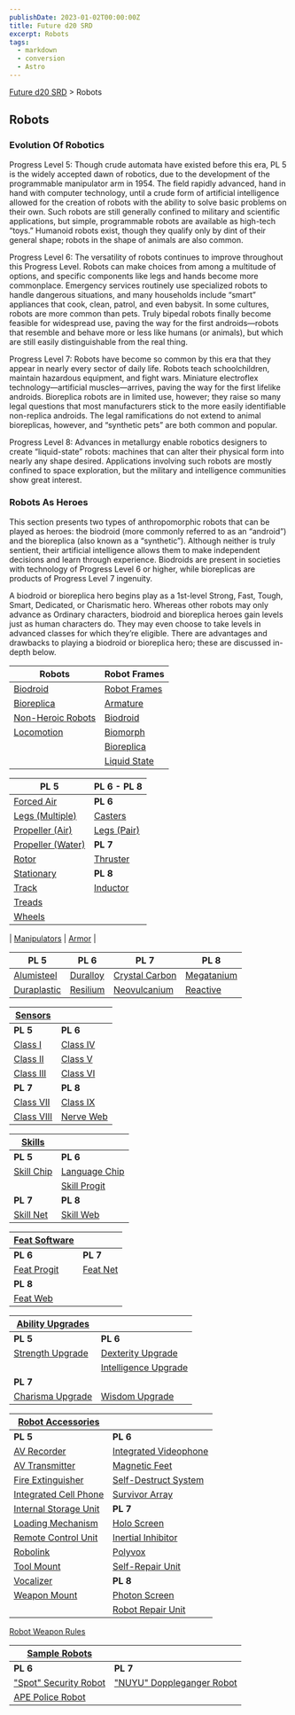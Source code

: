 ```yaml
---
publishDate: 2023-01-02T00:00:00Z
title: Future d20 SRD
excerpt: Robots
tags:
  - markdown
  - conversion
  - Astro
---
```






[Future d20 SRD](/#futureD20) > Robots




## Robots


### Evolution Of Robotics


Progress Level 5: Though crude automata have existed before this era, PL 5 is the widely accepted dawn of robotics, due to the development of the programmable manipulator arm in 1954. The field rapidly advanced, hand in hand with computer technology, until a crude form of artificial intelligence allowed for the creation of robots with the ability to solve basic problems on their own. Such robots are still generally confined to military and scientific applications, but simple, programmable robots are available as high-tech “toys.” Humanoid robots exist, though they qualify only by dint of their general shape; robots in the shape of animals are also common.


Progress Level 6: The versatility of robots continues to improve throughout this Progress Level. Robots can make choices from among a multitude of options, and specific components like legs and hands become more commonplace. Emergency services routinely use specialized robots to handle dangerous situations, and many households include “smart” appliances that cook, clean, patrol, and even babysit. In some cultures, robots are more common than pets. Truly bipedal robots finally become feasible for widespread use, paving the way for the first androids—robots that resemble and behave more or less like humans (or animals), but which are still easily distinguishable from the real thing.


Progress Level 7: Robots have become so common by this era that they appear in nearly every sector of daily life. Robots teach schoolchildren, maintain hazardous equipment, and fight wars. Miniature electroflex technology—artificial muscles—arrives, paving the way for the first lifelike androids. Bioreplica robots are in limited use, however; they raise so many legal questions that most manufacturers stick to the more easily identifiable non-replica androids. The legal ramifications do not extend to animal bioreplicas, however, and “synthetic pets” are both common and popular.


Progress Level 8: Advances in metallurgy enable robotics designers to create “liquid-state” robots: machines that can alter their physical form into nearly any shape desired. Applications involving such robots are mostly confined to space exploration, but the military and intelligence communities show great interest.


### Robots As Heroes


This section presents two types of anthropomorphic robots that can be played as heroes: the biodroid (more commonly referred to as an “android”) and the bioreplica (also known as a “synthetic”). Although neither is truly sentient, their artificial intelligence allows them to make independent decisions and learn through experience. Biodroids are present in societies with technology of Progress Level 6 or higher, while bioreplicas are products of Progress Level 7 ingenuity.


A biodroid or bioreplica hero begins play as a 1st-level Strong, Fast, Tough, Smart, Dedicated, or Charismatic hero. Whereas other robots may only advance as Ordinary characters, biodroid and bioreplica heroes gain levels just as human characters do. They may even choose to take levels in advanced classes for which they’re eligible. There are advantages and drawbacks to playing a biodroid or bioreplica hero; these are discussed in-depth below.




| **Robots**                                                                 | **Robot Frames**                                                                                     |
|----------------------------------------------------------------------------|--------------------------------------------------------------------------------------------------------|
| [Biodroid](future-d20-srd-robots-biodroid)                                  | [Robot Frames](future-d20-srd-robots-robot-frames-index)                                                |
| [Bioreplica](future-d20-srd-robots-bioreplica)                              | [Armature](future-d20-srd-robots-robot-frames-armature)                                                  |
| [Non-Heroic Robots](future-d20-srd-robots-non-heroic-robots)                 | [Biodroid](future-d20-srd-robots-robot-frames-biodroid)                                                  |
| [Locomotion](future-d20-srd-robots-locomotion-index)                          | [Biomorph](future-d20-srd-robots-robot-frames-biomorph)                                                  |
|                                                                            | [Bioreplica](future-d20-srd-robots-robot-frames-bioreplica)                                              |
|                                                                            | [Liquid State](future-d20-srd-robots-robot-frames-liquid-state)                                          |







| **PL 5**                                   | **PL 6 - PL 8**                               |
|--------------------------------------------|-----------------------------------------------|
| [Forced Air](future-d20-srd-robots-locomotion-forced-air)   | **PL 6**                                      |
| [Legs (Multiple)](future-d20-srd-robots-locomotion-legs-multiple) | [Casters](future-d20-srd-robots-locomotion-casters) |
| [Propeller (Air)](future-d20-srd-robots-locomotion-propeller-air) | [Legs (Pair)](future-d20-srd-robots-locomotion-legs-pair) |
| [Propeller (Water)](future-d20-srd-robots-locomotion-propeller-water) | **PL 7**                                      |
| [Rotor](future-d20-srd-robots-locomotion-rotor)           | [Thruster](future-d20-srd-robots-locomotion-thruster) |
| [Stationary](future-d20-srd-robots-locomotion-stationary) | **PL 8**                                      |
| [Track](future-d20-srd-robots-locomotion-track)           | [Inductor](future-d20-srd-robots-locomotion-inductor) |
| [Treads](future-d20-srd-robots-locomotion-treads)         |                                               |
| [Wheels](future-d20-srd-robots-locomotion-wheels)         |                                               |



| [Manipulators](future-d20-srd-robots-manipulators) | [Armor](future-d20-srd-robots-armor-index) |


| **PL 5**                                                      | **PL 6**                                                      | **PL 7**                                           | **PL 8**                                      |
|---------------------------------------------------------------|---------------------------------------------------------------|----------------------------------------------------|-----------------------------------------------|
| [Alumisteel](future-d20-srd-robots-armor-alumisteel)            | [Duralloy](future-d20-srd-robots-armor-duralloy)                | [Crystal Carbon](future-d20-srd-robots-armor-crystal-carbon) | [Megatanium](future-d20-srd-robots-armor-megatanium) |
| [Duraplastic](future-d20-srd-robots-armor-duraplastic)          | [Resilium](future-d20-srd-robots-armor-resilium)                | [Neovulcanium](future-d20-srd-robots-armor-neovulcanium)      | [Reactive](future-d20-srd-robots-armor-reactive)     |


| [**Sensors**](future-d20-srd-robots-sensors-index) |                                                      |
|---------------------------------------------------|-------------------------------------------------------|
| **PL 5**                                           | **PL 6**                                              |
| [Class I](future-d20-srd-robots-sensors-class-i)    | [Class IV](future-d20-srd-robots-sensors-class-iv)      |
| [Class II](future-d20-srd-robots-sensors-class-ii)   | [Class V](future-d20-srd-robots-sensors-class-v)        |
| [Class III](future-d20-srd-robots-sensors-class-iii) | [Class VI](future-d20-srd-robots-sensors-class-vi)      |
| **PL 7**                                           | **PL 8**                                              |
| [Class VII](future-d20-srd-robots-sensors-class-vii) | [Class IX](future-d20-srd-robots-sensors-class-ix)      |
| [Class VIII](future-d20-srd-robots-sensors-class-viii)| [Nerve Web](future-d20-srd-robots-sensors-nerve-web)    |



| [**Skills**](future-d20-srd-robots-skills-index) |                                                        |
|-----------------------------------------------|--------------------------------------------------------|
| **PL 5**                                      | **PL 6**                                                |
| [Skill Chip](future-d20-srd-robots-skills-skill-chip) | [Language Chip](future-d20-srd-robots-skills-language-chip) |
|                                               | [Skill Progit](future-d20-srd-robots-skills-skill-progit) |
| **PL 7**                                      | **PL 8**                                                |
| [Skill Net](future-d20-srd-robots-skills-skill-net) | [Skill Web](future-d20-srd-robots-skills-skill-web)        |



| [**Feat Software**](future-d20-srd-robots-feat-software-index) |                                                       |
|--------------------------------------------------------------|---------------------------------------------------------|
| **PL 6**                                                      | **PL 7**                                                |
| [Feat Progit](future-d20-srd-robots-feat-software-feat-progit) | [Feat Net](future-d20-srd-robots-feat-software-feat-net) |
| **PL 8**                                                      |                                                         |
| [Feat Web](future-d20-srd-robots-feat-software-feat-web)        |                                                         |


| [**Ability Upgrades**](future-d20-srd-robots-ability-upgrades-index) |                                                     |
|--------------------------------------------------------------------|-----------------------------------------------------|
| **PL 5**                                                            | **PL 6**                                            |
| [Strength Upgrade](future-d20-srd-robots-ability-upgrades-strength-upgrade) | [Dexterity Upgrade](future-d20-srd-robots-ability-upgrades-dexterity-upgrade) |
|                                                                     | [Intelligence Upgrade](future-d20-srd-robots-ability-upgrades-intelligence-upgrade) |
| **PL 7**                                                            |                                                     |
| [Charisma Upgrade](future-d20-srd-robots-ability-upgrades-charisma-upgrade) | [Wisdom Upgrade](future-d20-srd-robots-ability-upgrades-wisdom-upgrade) |


| [**Robot Accessories**](future-d20-srd-robots-robot-accessories-index) |                                                   |
|----------------------------------------------------------------------|----------------------------------------------------|
| **PL 5**                                                              | **PL 6**                                           |
| [AV Recorder](future-d20-srd-robots-robot-accessories-av-recorder)     | [Integrated Videophone](future-d20-srd-robots-robot-accessories-integrated-cell-phone) |
| [AV Transmitter](future-d20-srd-robots-robot-accessories-av-transmitter) | [Magnetic Feet](future-d20-srd-robots-robot-accessories-magnetic-feet) |
| [Fire Extinguisher](future-d20-srd-robots-robot-accessories-fire-extinguisher) | [Self-Destruct System](future-d20-srd-robots-robot-accessories-self-destruct-mechanism) |
| [Integrated Cell Phone](future-d20-srd-robots-robot-accessories-integrated-cell-phone) | [Survivor Array](future-d20-srd-robots-robot-accessories-survival-array) |
| [Internal Storage Unit](future-d20-srd-robots-robot-accessories-internal-storage-unit) | **PL 7**                                           |
| [Loading Mechanism](future-d20-srd-robots-robot-accessories-loading-mechanism) | [Holo Screen](future-d20-srd-robots-robot-accessories-holo-screen) |
| [Remote Control Unit](future-d20-srd-robots-robot-accessories-remote-control-unit) | [Inertial Inhibitor](future-d20-srd-robots-robot-accessories-inertial-inhibitor) |
| [Robolink](future-d20-srd-robots-robot-accessories-robolink)           | [Polyvox](future-d20-srd-robots-robot-accessories-polyvox) |
| [Tool Mount](future-d20-srd-robots-robot-accessories-tool-mount)       | [Self-Repair Unit](future-d20-srd-robots-robot-accessories-self-repair-unit) |
| [Vocalizer](future-d20-srd-robots-robot-accessories-vocalizer)         | **PL 8**                                           |
| [Weapon Mount](future-d20-srd-robots-robot-accessories-weapon-mount)   | [Photon Screen](future-d20-srd-robots-robot-accessories-photon-screen) |
|                                                                      | [Robot Repair Unit](future-d20-srd-robots-robot-accessories-robot-repair-unit) |


[ Robot Weapon Rules](future-d20-srd-robots-robot-weapon-rules)


| [**Sample Robots**](future-d20-srd-robots-sample-robots-index) |                                 |
|---------------------------------------------------------------|---------------------------------|
| **PL 6**                                                       | **PL 7**                         |
| ["Spot" Security Robot](future-d20-srd-robots-sample-robots-spot-security-robot) | ["NUYU" Doppleganger Robot](future-d20-srd-robots-sample-robots-nuyu-doppleganger-robot) |
| [APE Police Robot](future-d20-srd-robots-sample-robots-ape-police-robot) |                                 |

